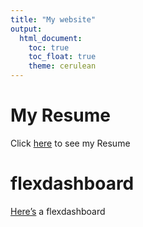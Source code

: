 ```yaml
---
title: "My website"
output: 
  html_document:
    toc: true
    toc_float: true
    theme: cerulean
---
```


# My Resume

Click [here](Resume.html) to see my Resume

# flexdashboard

[Here's](flexdashboard.html) a flexdashboard